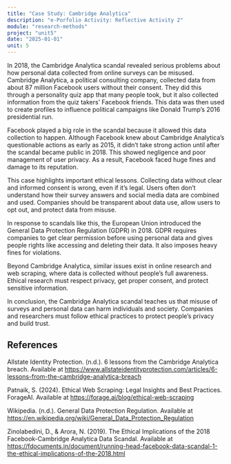 ```yaml
---
title: "Case Study: Cambridge Analytica"
description: "e-Porfolio Activity: Reflective Activity 2"
module: "research-methods"
project: "unit5"
date: "2025-01-01"
unit: 5
---
```


In 2018, the Cambridge Analytica scandal revealed serious problems about how personal data collected from online surveys can be misused. Cambridge Analytica, a political consulting company, collected data from about 87 million Facebook users without their consent. They did this through a personality quiz app that many people took, but it also collected information from the quiz takers’ Facebook friends. This data was then used to create profiles to influence political campaigns like Donald Trump’s 2016 presidential run.

Facebook played a big role in the scandal because it allowed this data collection to happen. Although Facebook knew about Cambridge Analytica’s questionable actions as early as 2015, it didn’t take strong action until after the scandal became public in 2018. This showed negligence and poor management of user privacy. As a result, Facebook faced huge fines and damage to its reputation.

This case highlights important ethical lessons. Collecting data without clear and informed consent is wrong, even if it’s legal. Users often don’t understand how their survey answers and social media data are combined and used. Companies should be transparent about data use, allow users to opt out, and protect data from misuse.

In response to scandals like this, the European Union introduced the General Data Protection Regulation (GDPR) in 2018. GDPR requires companies to get clear permission before using personal data and gives people rights like accessing and deleting their data. It also imposes heavy fines for violations.

Beyond Cambridge Analytica, similar issues exist in online research and web scraping, where data is collected without people’s full awareness. Ethical research must respect privacy, get proper consent, and protect sensitive information.

In conclusion, the Cambridge Analytica scandal teaches us that misuse of surveys and personal data can harm individuals and society. Companies and researchers must follow ethical practices to protect people’s privacy and build trust.

## References

Allstate Identity Protection. (n.d.). 6 lessons from the Cambridge Analytica breach. Available at https://www.allstateidentityprotection.com/articles/6-lessons-from-the-cambridge-analytica-breach

Patnaik, S. (2024). Ethical Web Scraping: Legal Insights and Best Practices. ForageAI. Available at https://forage.ai/blog/ethical-web-scraping

Wikipedia. (n.d.). General Data Protection Regulation. Available at https://en.wikipedia.org/wiki/General_Data_Protection_Regulation

Zinolabedini, D., & Arora, N. (2019). The Ethical Implications of the 2018 Facebook-Cambridge Analytica Data Scandal. Available at https://fdocuments.in/document/running-head-facebook-data-scandal-1-the-ethical-implications-of-the-2018.html